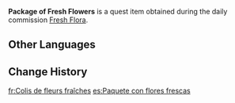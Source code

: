 {{Item Infobox
|id           = 100702
|image        = Item Parcel.png
|type         = Quest Items
|description  = The package contains some flowers trimmed by Flora herself. One can almost smell their fragrance through the packaging.
|source1      = Obtained during [[Fresh Flora]]
}}
'''Package of Fresh Flowers''' is a quest item obtained during the daily commission [[Fresh Flora]].

==Other Languages==
{{Other Languages
|default_hidden = 1
|en      = Package of Fresh Flowers
|zhs     = 装有鲜花的包裹
|zhs_rm  = Zhuāngyǒu Xiānhuā de Bāoguǒ
|zht     = 裝有鮮花的包裹
|zht_rm  = Zhuāngyǒu Xiānhuā de Bāoguǒ
|ja      = 新鮮な生花が入った荷物
|ja_rm   = Shinsen-na Ikebana ga Itta Nimotsu{{Assumed}}
|ko      = 싱싱한 꽃이 들어있는 소포
|ko_rm   = Singsinghan Kkochi Deureoinneun Sopo
|es      = Paquete con flores frescas
|fr      = Colis de fleurs fraîches
|ru      = Упаковка свежих цветов
|th      = กล่องดอกไม้สด
|th_rm   = 
|vi      = Chiếc túi có chứa hoa tươi
|de      = Paket voller Blumen
|id      = Sebuket Bunga Segar
|pt      = Pacote com Flores Frescas
|tr      = Taze Çiçek Paketi
|it      = Pacchetto di fiori freschi
}}

==Change History==
{{Change History|1.2}}

[[fr:Colis de fleurs fraîches]]
[[es:Paquete con flores frescas]]